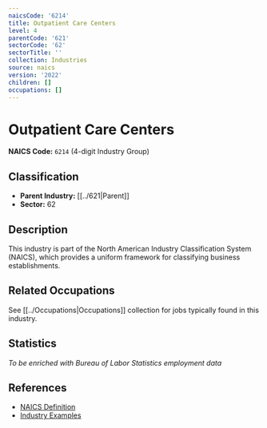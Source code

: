 ```yaml
---
naicsCode: '6214'
title: Outpatient Care Centers
level: 4
parentCode: '621'
sectorCode: '62'
sectorTitle: ''
collection: Industries
source: naics
version: '2022'
children: []
occupations: []
---
```

# Outpatient Care Centers

**NAICS Code:** `6214` (4-digit Industry Group)

## Classification

- **Parent Industry:** [[../621|Parent]]
- **Sector:** 62

## Description

This industry is part of the North American Industry Classification System (NAICS), which provides a uniform framework for classifying business establishments.

## Related Occupations

See [[../Occupations|Occupations]] collection for jobs typically found in this industry.

## Statistics

*To be enriched with Bureau of Labor Statistics employment data*

## References

- [NAICS Definition](https://www.census.gov/naics/)
- [Industry Examples](https://www.census.gov/naics/2022NAICS/)
